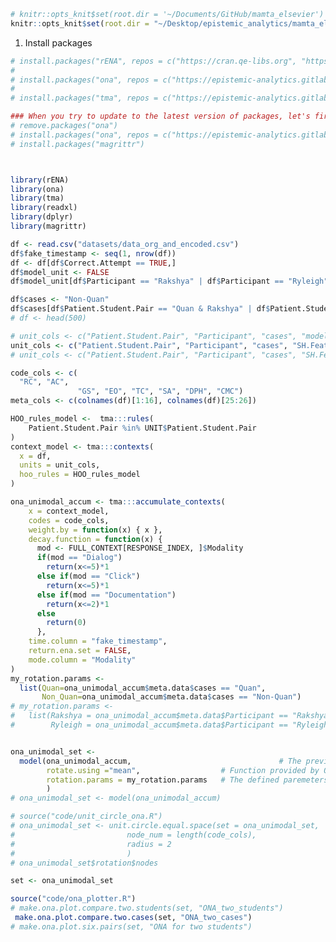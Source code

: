 ```r
# knitr::opts_knit$set(root.dir = '~/Documents/GitHub/mamta_elsevier')
knitr::opts_knit$set(root.dir = "~/Desktop/epistemic_analytics/mamta_elsevier/")
```
1. Install packages
```r
# install.packages("rENA", repos = c("https://cran.qe-libs.org", "https://cran.rstudio.org"))
# 
# install.packages("ona", repos = c("https://epistemic-analytics.gitlab.io/qe-packages/ona/cran/", "https://cran.rstudio.org"))
# 
# install.packages("tma", repos = c("https://epistemic-analytics.gitlab.io/qe-packages/tma/cran/", "https://cran.rstudio.org"))

### When you try to update to the latest version of packages, let's first remove them and then install them. Examples as follows:
# remove.packages("ona")
# install.packages("ona", repos = c("https://epistemic-analytics.gitlab.io/qe-packages/ona/cran/", "https://cran.rstudio.org"))
# install.packages("magrittr")



library(rENA)
library(ona)
library(tma)
library(readxl)
library(dplyr)
library(magrittr)

```

```r
df <- read.csv("datasets/data_org_and_encoded.csv")
df$fake_timestamp <- seq(1, nrow(df))
df <- df[df$Correct.Attempt == TRUE,]
df$model_unit <- FALSE
df$model_unit[df$Participant == "Rakshya" | df$Participant == "Ryleigh"] <- TRUE

df$cases <- "Non-Quan"
df$cases[df$Patient.Student.Pair == "Quan & Rakshya" | df$Patient.Student.Pair == "Quan & Ryleigh"] <- "Quan"
# df <- head(500)

```

```r
# unit_cols <- c("Patient.Student.Pair", "Participant", "cases", "model_unit")
unit_cols <- c("Patient.Student.Pair", "Participant", "cases", "SH.Feature", "model_unit")
# unit_cols <- c("Patient.Student.Pair", "Participant", "cases", "SH.Feature", "Modality", "model_unit")

code_cols <- c(
  "RC", "AC", 
               "GS", "EO", "TC", "SA", "DPH", "CMC")
meta_cols <- c(colnames(df)[1:16], colnames(df)[25:26])

HOO_rules_model <-  tma:::rules(
    Patient.Student.Pair %in% UNIT$Patient.Student.Pair
)
context_model <- tma:::contexts(
  x = df,
  units = unit_cols,
  hoo_rules = HOO_rules_model
)
```
```r
ona_unimodal_accum <- tma:::accumulate_contexts(
    x = context_model,
    codes = code_cols,
    weight.by = function(x) { x },
    decay.function = function(x) {
      mod <- FULL_CONTEXT[RESPONSE_INDEX, ]$Modality
      if(mod == "Dialog")
        return(x<=5)*1
      else if(mod == "Click")
        return(x<=5)*1
      else if(mod == "Documentation")
        return(x<=2)*1
      else
        return(0)
      },
    time.column = "fake_timestamp", 
    return.ena.set = FALSE,
    mode.column = "Modality"
) 
my_rotation.params <-
  list(Quan=ona_unimodal_accum$meta.data$cases == "Quan",
       Non_Quan=ona_unimodal_accum$meta.data$cases == "Non-Quan")
# my_rotation.params <-
#   list(Rakshya = ona_unimodal_accum$meta.data$Participant == "Rakshya",
#        Ryleigh = ona_unimodal_accum$meta.data$Participant == "Ryleigh")


ona_unimodal_set <-
  model(ona_unimodal_accum,                                 # The previously run accumulation above
        rotate.using ="mean",                  # Function provided by ONA
        rotation.params = my_rotation.params   # The defined paremeters for rotation
        )
# ona_unimodal_set <- model(ona_unimodal_accum)
```


```r
# source("code/unit_circle_ona.R")
# ona_unimodal_set <- unit.circle.equal.space(set = ona_unimodal_set,
#                         node_num = length(code_cols),
#                         radius = 2
#                         )
# ona_unimodal_set$rotation$nodes
```

```r
set <- ona_unimodal_set
```

```r
source("code/ona_plotter.R")
# make.ona.plot.compare.two.students(set, "ONA_two_students")
 make.ona.plot.compare.two.cases(set, "ONA_two_cases")
# make.ona.plot.six.pairs(set, "ONA for two students")
```





